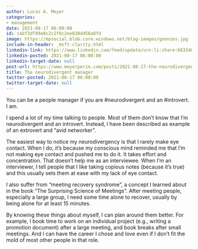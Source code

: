```yaml
---
author: Lucas A. Meyer
categories:
- management
date: 2021-08-17 06:00:00
id: cabf3df89a0c2c2f6c2ee838dd56a8fd
image: https://mpsocial.blob.core.windows.net/blog-images/goonies.jpg
include-in-header: _msft-clarity.html
linkedin-link: https://www.linkedin.com/feed/update/urn:li:share:6833403014171250688
linkedin-posted: 2021-08-17 06:00:00
linkedin-target-date: null
post-url: https://www.meyerperin.com/posts/2021-08-17-the-neurodivergent-manager.html
title: The neurodivergent manager
twitter-posted: 2021-08-17 06:00:00
twitter-target-date: null
---
```

You can be a people manager if you are #neurodivergent and an #introvert. I am.

I spend a lot of my time talking to people. Most of them don't know that I'm neurodivergent and an introvert. Instead, I have been described as example of an extrovert and "avid networker".

The easiest way to notice my neurodivergency is that I rarely make eye contact. When I do, it's because my conscious mind reminded me that I'm not making eye contact and pushed me to do it. It takes effort and concentration. That doesn't help me as an interviewee. When I'm an interviewer, I tell people that I like taking copious notes (because it's true) and this usually sets them at ease with my lack of eye contact. 

I also suffer from "meeting recovery syndrome", a concept I learned about in the book "The Surprising Science of Meetings”.  After meeting people, especially a large group, I need some time alone to recover, usually by being alone for at least 15 minutes.

By knowing these things about myself, I can plan around them better. For example, I book time to work on an individual project (e.g., writing a promotion document) after a large meeting, and book breaks after small meetings. And I can have the career I chose and love even if I don't fit the mold of most other people in that role.

